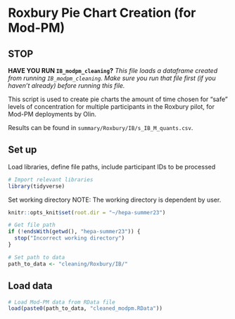 # Roxbury Pie Chart Creation (for Mod-PM)

## STOP

**HAVE YOU RUN `IB_modpm_cleaning`?**
*This file loads a dataframe created from running `IB_modpm_cleaning`. Make sure you run that file first (if you haven't already) before running this file.*

This script is used to create pie charts the amount of time chosen for "safe" levels of concentration for multiple participants in the Roxbury pilot, for Mod-PM deployments by Olin.

Results can be found in `summary/Roxbury/IB/s_IB_M_quants.csv`.

## Set up
Load libraries, define file paths, include participant IDs to be processed
```r
# Import relevant libraries
library(tidyverse)
```

Set working directory
NOTE: The working directory is dependent by user. 
```r
knitr::opts_knit$set(root.dir = "~/hepa-summer23")
```

```r
# Get file path
if (!endsWith(getwd(), "hepa-summer23")) {
  stop("Incorrect working directory")
}
```

```r
# Set path to data
path_to_data <- "cleaning/Roxbury/IB/"
```

## Load data
```r
# Load Mod-PM data from RData file
load(paste0(path_to_data, "cleaned_modpm.RData"))
```